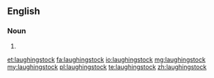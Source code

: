 ==English==

===Noun===
{{en-noun}}

# {{alternative spelling of|laughing stock}}

[[et:laughingstock]]
[[fa:laughingstock]]
[[io:laughingstock]]
[[mg:laughingstock]]
[[my:laughingstock]]
[[pl:laughingstock]]
[[te:laughingstock]]
[[zh:laughingstock]]